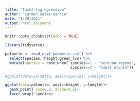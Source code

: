 ```yaml
---
title: "task2-logregression"
author: "Carmen Galaz-García"
date: "1/29/2021"
output: html_document
---
```


```r
knitr::opts_chunk$set(echo = TRUE)

library(tidyverse)
```



```r
palmetto <- read_csv("palmetto.csv") %>% 
  select(species, height:green_lvs) %>% 
  mutate(species = case_when( species==1 ~ "serenoa repens",
                              species==2 ~ "sabal etonia"))
```


```r
#ggplot(data=palmetto, aes(x=species, y=height))+
```

```r
ggplot(data=palmetto, aes(x=height, y=length))+
  geom_point( cex=0.2, alpha=0.2)+
  facet_wrap(~species)
  
```


